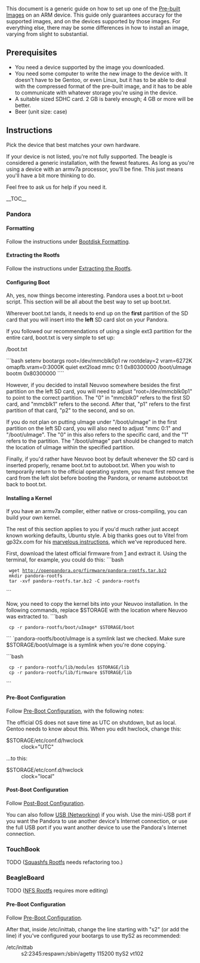 This document is a generic guide on how to set up one of the [[Pre-built Images]] on an ARM device. This guide only guarantees accuracy for the supported images, and on the devices supported by those images. For everything else, there may be some differences in how to install an image, varying from slight to substantial.

== Prerequisites ==
* You need a device supported by the image you downloaded.
* You need some computer to write the new image to the device with. It doesn't have to be Gentoo, or even Linux, but it has to be able to deal with the compressed format of the pre-built image, and it has to be able to communicate with whatever storage you're using in the device.
* A suitable sized SDHC card. 2 GB is barely enough; 4 GB or more will be better.
* Beer (unit size: case)

== Instructions ==
Pick the device that best matches your own hardware.

If your device is not listed, you're not fully supported. The beagle is considered a generic installation, with the fewest features. As long as you're using a device with an armv7a processor, you'll be fine. This just means you'll have a bit more thinking to do.

Feel free to ask us for help if you need it.

__TOC__

=== Pandora ===

==== Formatting ====
Follow the instructions under [[Bootdisk Formatting]].
==== Extracting the Rootfs ====
Follow the instructions under [[Extracting the Rootfs]].
==== Configuring Boot ====
Ah, yes, now things become interesting. Pandora uses a boot.txt u-boot script. This section will be all about the best way to set up boot.txt.

Wherever boot.txt lands, it needs to end up on the '''first''' partition of the SD card that you will insert into the '''left''' SD card slot on your Pandora.

If you followed our recommendations of using a single ext3 partition for the entire card, boot.txt is very simple to set up:
; /boot.txt
```bash
setenv bootargs root=/dev/mmcblk0p1 rw rootdelay=2 vram=6272K omapfb.vram=0:3000K quiet
ext2load mmc 0:1 0x80300000 /boot/uImage
bootm 0x80300000
````

However, if you decided to install Neuvoo somewhere besides the first partition on the left SD card, you will need to adjust "root=/dev/mmcblk0p1" to point to the correct partition. The "0" in "mmcblk0" refers to the first SD card, and "mmcblk1" refers to the second. After that, "p1" refers to the first partition of that card, "p2" to the second, and so on.

If you do not plan on putting uImage under "/boot/uImage" in the first partition on the left SD card, you will also need to adjust "mmc 0:1" and "/boot/uImage". The "0" in this also refers to the specific card, and the "1" refers to the partition. The "/boot/uImage" part should be changed to match the location of uImage within the specified partition.

Finally, if you'd rather have Neuvoo boot by default whenever the SD card is inserted properly, rename boot.txt to autoboot.txt. When you wish to temporarily return to the official operating system, you must first remove the card from the left slot before booting the Pandora, or rename autoboot.txt back to boot.txt.

==== Installing a Kernel ====
If you have an armv7a compiler, either native or cross-compiling, you can build your own kernel. {{Note|Kernel building instructions are WIP.}}

The rest of this section applies to you if you'd much rather just accept known working defaults, Ubuntu style. A big thanks goes out to Vitel from gp32x.com for his [http://vminko.org/pandora/base marvelous instructions], which we've reproduced here.

First, download the latest official firmware from [http://openpandora.org/firmware/pandora-rootfs.tar.bz2] and extract it. Using the terminal, for example, you could do this:
```bash
  wget http://openpandora.org/firmware/pandora-rootfs.tar.bz2
  mkdir pandora-rootfs</nowiki>
  tar -xvf pandora-rootfs.tar.bz2 -C pandora-rootfs
```

Now, you need to copy the kernel bits into your Neuvoo installation. In the following commands, replace $STORAGE with the location where Neuvoo was extracted to.
```bash
  cp -r pandora-rootfs/boot/uImage* $STORAGE/boot
```
`pandora-rootfs/boot/uImage is a symlink last we checked. Make sure $STORAGE/boot/uImage is a symlink when you're done copying.`

```bash
  cp -r pandora-rootfs/lib/modules $STORAGE/lib
  cp -r pandora-rootfs/lib/firmware $STORAGE/lib
```

==== Pre-Boot Configuration ====
Follow [[Pre-Boot Configuration]], with the following notes:

The official OS does not save time as UTC on shutdown, but as local. Gentoo needs to know about this. When you edit hwclock, change this:
; $STORAGE/etc/conf.d/hwclock
: clock="UTC"

...to this:
; $STORAGE/etc/conf.d/hwclock
: clock="local"

==== Post-Boot Configuration ====
Follow [[Post-Boot Configuration]].

You can also follow [[USB Networking|USB (Networking)]] if you wish. Use the mini-USB port if you want the Pandora to use another device's Internet connection, or use the full USB port if you want another device to use the Pandora's Internet connection.

=== TouchBook ===
TODO ([[Squashfs Rootfs]] needs refactoring too.)

=== BeagleBoard ===
TODO ([[NFS Rootfs]] requires more editing)

==== Pre-Boot Configuration ====
Follow [[Pre-Boot Configuration]].

After that, inside /etc/inittab, change the line starting with "s2" (or add the line) if you've configured your bootargs to use ttyS2 as recommended:
; /etc/inittab
: s2:2345:respawn:/sbin/agetty 115200 ttyS2 vt102
